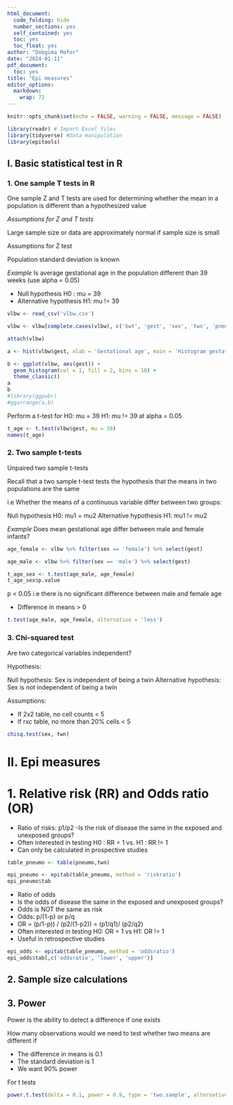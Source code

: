 ```yaml
---
html_document:
  code_folding: hide
  number_sections: yes
  self_contained: yes
  toc: yes
  toc_float: yes
author: "Dobgima Mofor"
date: "2024-01-11"
pdf_document:
  toc: yes
title: "Epi measures"
editor_options:
  markdown:
    wrap: 72
---
```


```r

knitr::opts_chunk$set(echo = FALSE, warning = FALSE, message = FALSE)
```


```r
library(readr) # Import Excel files
library(tidyverse) #Data manipulation
library(epitools)
```


## I. Basic statistical test in R

### 1. One sample T tests in R

One sample Z and T tests are used for determining whether the mean in a population is different than a hypothesized value

*Assumptions for Z and T tests*

Large sample size or data are approximately normal if sample size is small

Assumptions for Z test

Population standard deviation is known

_Example_
Is average gestational age in the population different than 39 weeks (use alpha = 0.05)

- Null hypothesis H0 : mu = 39
- Alternative hypothesis H1: mu != 39

```r
vlbw <- read_csv('vlbw.csv')

vlbw <- vlbw[complete.cases(vlbw), c('bwt', 'gest', 'sex', 'twn', 'pneumo')]

attach(vlbw)
```


```r
a <- hist(vlbw$gest, xlab = 'Gestational age', main = 'Histogram gestational age')

b <- ggplot(vlbw, aes(gest)) +
  geom_histogram(col = 1, fill = 2, bins = 10) +
  theme_classic()
a
b
#library(ggpubr)
#ggarrange(a,b)
```

Perform a t-test for
H0: mu = 39
H1: mu != 39
at alpha = 0.05

```r
t_age <- t.test(vlbw$gest, mu = 39)
names(t_age)
```

### 2. Two sample t-tests

Unpaired two sample t-tests

Recall that a two sample t-test tests the hypothesis that the means in two populations are the same

i.e Whether the means of a continuous variable differ between two groups:

Null hypothesis H0: mu1 = mu2
Alternative hypothesis H1: mu1 != mu2


_Example_
Does mean gestational age differ between male and female infants?

```r
age_female <- vlbw %>% filter(sex == 'female') %>% select(gest)

age_male <- vlbw %>% filter(sex == 'male') %>% select(gest)

t_age_sex <- t.test(age_male, age_female)
t_age_sex$p.value
```
p < 0.05 i.e there is no significant difference between male and female age

- Difference in means > 0

```r
t.test(age_male, age_female, alternative = 'less')
```

### 3. Chi-squared test

Are two categorical variables independent?

Hypothesis:

Null hypothesis: Sex is independent of being a twin
Alternative hypothesis: Sex is not independent of being a twin

Assumptions:

- If 2x2 table, no cell counts < 5
- If rxc table, no more than 20% cells < 5

```r
chisq.test(sex, twn)
```

# II. Epi measures
# 1. Relative risk (RR) and Odds ratio (OR)


- Ratio of risks: p1/p2
-Is the risk of disease the same in the exposed and unexposed groups?
- Often interested in testing H0 : RR = 1 vs. H1 : RR != 1
- Can only be calculated in prospective studies

```r
table_pneumo <- table(pneumo,twn)

epi_pneumo <- epitab(table_pneumo, method = 'riskratio')
epi_pneumo$tab
```

- Ratio of odds
- Is the odds of disease the same in the exposed and unexposed groups?
- Odds is NOT the same as risk
- Odds: p/(1-p) or p/q
- OR = (p/1-p)) / (p2/(1-p2)) = (p1/q1)/ (p2/q2)
- Often interested in testing H0: OR = 1 vs H1: OR != 1
- Useful in retrospective studies

```r
epi_odds <- epitab(table_pneumo, method = 'oddsratio')
epi_odds$tab[,c('oddsratio', 'lower', 'upper')]
```
## 2. Sample size calculations
## 3. Power

Power is the ability to detect a difference if one exists

How many observations would we need to test whether two means are different if

- The difference in means is 0.1
- The standard deviation is 1
- We want 90% power

For t tests

```r
power.t.test(delta = 0.1, power = 0.9, type = 'two.sample', alternative = 'two.sided')
```

